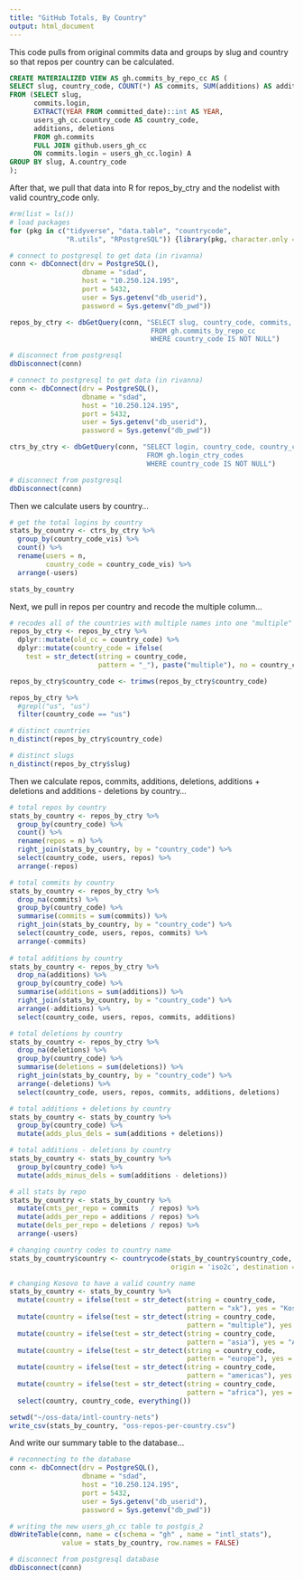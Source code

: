```yaml
---
title: "GitHub Totals, By Country"
output: html_document
---
```


This code pulls from original commits data and groups by slug and country so that repos per country can be calculated.

```sql
CREATE MATERIALIZED VIEW AS gh.commits_by_repo_cc AS (
SELECT slug, country_code, COUNT(*) AS commits, SUM(additions) AS additions, SUM(deletions) AS deletions
FROM (SELECT slug, 
	  commits.login, 
	  EXTRACT(YEAR FROM committed_date)::int AS YEAR, 
	  users_gh_cc.country_code AS country_code, 
	  additions, deletions
	  FROM gh.commits 
	  FULL JOIN github.users_gh_cc 
	  ON commits.login = users_gh_cc.login) A
GROUP BY slug, A.country_code
); 
```

After that, we pull that data into R for repos_by_ctry and the nodelist with valid country_code only.

```r
#rm(list = ls())
# load packages 
for (pkg in c("tidyverse", "data.table", "countrycode",
              "R.utils", "RPostgreSQL")) {library(pkg, character.only = TRUE)}

# connect to postgresql to get data (in rivanna)
conn <- dbConnect(drv = PostgreSQL(), 
                  dbname = "sdad", 
                  host = "10.250.124.195", 
                  port = 5432, 
                  user = Sys.getenv("db_userid"), 
                  password = Sys.getenv("db_pwd"))

repos_by_ctry <- dbGetQuery(conn, "SELECT slug, country_code, commits, additions, deletions
                                   FROM gh.commits_by_repo_cc
                                   WHERE country_code IS NOT NULL")

# disconnect from postgresql
dbDisconnect(conn)

# connect to postgresql to get data (in rivanna)
conn <- dbConnect(drv = PostgreSQL(), 
                  dbname = "sdad", 
                  host = "10.250.124.195", 
                  port = 5432, 
                  user = Sys.getenv("db_userid"), 
                  password = Sys.getenv("db_pwd"))

ctrs_by_ctry <- dbGetQuery(conn, "SELECT login, country_code, country_code_di, country_code_vis
                                  FROM gh.login_ctry_codes
                                  WHERE country_code IS NOT NULL")

# disconnect from postgresql
dbDisconnect(conn)
```

Then we calculate users by country... 

```r
# get the total logins by country 
stats_by_country <- ctrs_by_ctry %>% 
  group_by(country_code_vis) %>% 
  count() %>%
  rename(users = n, 
         country_code = country_code_vis) %>% 
  arrange(-users)

stats_by_country
```

Next, we pull in repos per country and recode the multiple column... 

```r
# recodes all of the countries with multiple names into one "multiple" category 
repos_by_ctry <- repos_by_ctry %>% 
  dplyr::mutate(old_cc = country_code) %>% 
  dplyr::mutate(country_code = ifelse(
    test = str_detect(string = country_code, 
                      pattern = "_"), paste("multiple"), no = country_code)) 

repos_by_ctry$country_code <- trimws(repos_by_ctry$country_code)

repos_by_ctry %>% 
  #grepl("us", "us")
  filter(country_code == "us")

# distinct countries 
n_distinct(repos_by_ctry$country_code)

# distinct slugs 
n_distinct(repos_by_ctry$slug)

```

Then we calculate repos, commits, additions, deletions, additions + deletions and additions - deletions by country... 

```r
# total repos by country 
stats_by_country <- repos_by_ctry %>% 
  group_by(country_code) %>% 
  count() %>% 
  rename(repos = n) %>% 
  right_join(stats_by_country, by = "country_code") %>%    
  select(country_code, users, repos) %>% 
  arrange(-repos)

# total commits by country 
stats_by_country <- repos_by_ctry %>% 
  drop_na(commits) %>% 
  group_by(country_code) %>% 
  summarise(commits = sum(commits)) %>% 
  right_join(stats_by_country, by = "country_code") %>%    
  select(country_code, users, repos, commits) %>% 
  arrange(-commits)
  
# total additions by country 
stats_by_country <- repos_by_ctry %>% 
  drop_na(additions) %>% 
  group_by(country_code) %>% 
  summarise(additions = sum(additions)) %>% 
  right_join(stats_by_country, by = "country_code") %>% 
  arrange(-additions) %>% 
  select(country_code, users, repos, commits, additions)

# total deletions by country 
stats_by_country <- repos_by_ctry %>% 
  drop_na(deletions) %>%
  group_by(country_code) %>% 
  summarise(deletions = sum(deletions)) %>% 
  right_join(stats_by_country, by = "country_code") %>% 
  arrange(-deletions) %>% 
  select(country_code, users, repos, commits, additions, deletions)

# total additions + deletions by country 
stats_by_country <- stats_by_country %>% 
  group_by(country_code) %>% 
  mutate(adds_plus_dels = sum(additions + deletions))

# total additions - deletions by country 
stats_by_country <- stats_by_country %>% 
  group_by(country_code) %>% 
  mutate(adds_minus_dels = sum(additions - deletions))

# all stats by repo 
stats_by_country <- stats_by_country %>% 
  mutate(cmts_per_repo = commits   / repos) %>% 
  mutate(adds_per_repo = additions / repos) %>% 
  mutate(dels_per_repo = deletions / repos) %>% 
  arrange(-users)

# changing country codes to country name 
stats_by_country$country <- countrycode(stats_by_country$country_code, 
                                        origin = 'iso2c', destination = 'country.name')

# changing Kosovo to have a valid country name 
stats_by_country <- stats_by_country %>% 
  mutate(country = ifelse(test = str_detect(string = country_code, 
                                            pattern = "xk"), yes = "Kosovo", no = country)) %>% 
  mutate(country = ifelse(test = str_detect(string = country_code, 
                                            pattern = "multiple"), yes = "Multiple Countries", no = country)) %>% 
  mutate(country = ifelse(test = str_detect(string = country_code, 
                                            pattern = "asia"), yes = "Asia", no = country)) %>% 
  mutate(country = ifelse(test = str_detect(string = country_code, 
                                            pattern = "europe"), yes = "Europe", no = country)) %>% 
  mutate(country = ifelse(test = str_detect(string = country_code, 
                                            pattern = "americas"), yes = "The Americas", no = country)) %>% 
  mutate(country = ifelse(test = str_detect(string = country_code, 
                                            pattern = "africa"), yes = "Africa", no = country)) %>%
  select(country, country_code, everything())

setwd("~/oss-data/intl-country-nets")
write_csv(stats_by_country, "oss-repos-per-country.csv")
```

And write our summary table to the database... 

```r
# reconnecting to the database 
conn <- dbConnect(drv = PostgreSQL(), 
                  dbname = "sdad", 
                  host = "10.250.124.195", 
                  port = 5432, 
                  user = Sys.getenv("db_userid"), 
                  password = Sys.getenv("db_pwd"))

# writing the new users_gh_cc table to postgis_2
dbWriteTable(conn, name = c(schema = "gh" , name = "intl_stats"), 
             value = stats_by_country, row.names = FALSE)

# disconnect from postgresql database  
dbDisconnect(conn)
```













